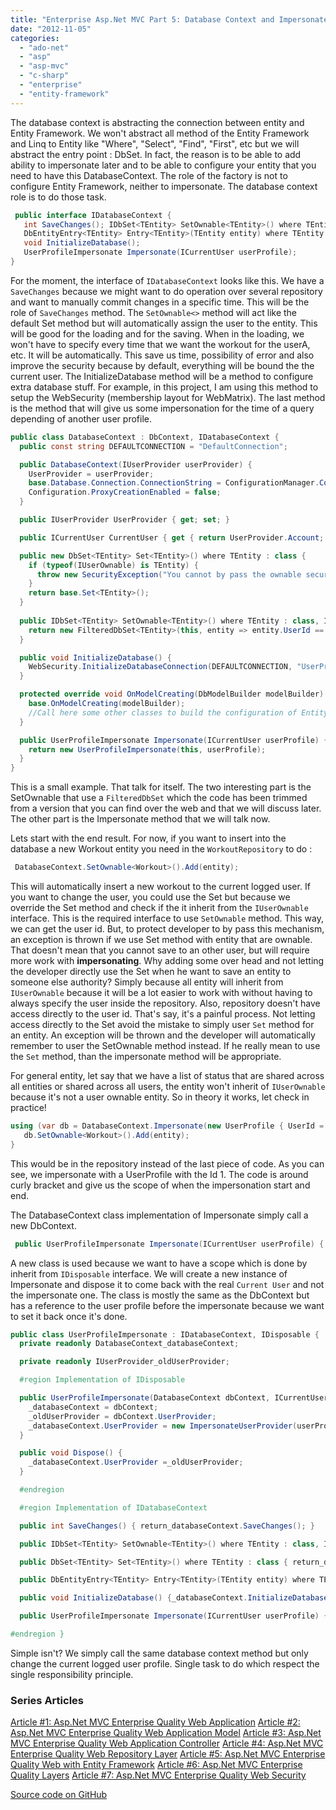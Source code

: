 ```yaml
---
title: "Enterprise Asp.Net MVC Part 5: Database Context and Impersonate data"
date: "2012-11-05"
categories: 
  - "ado-net"
  - "asp"
  - "asp-mvc"
  - "c-sharp"
  - "enterprise"
  - "entity-framework"
---
```


The database context is abstracting the connection between entity and Entity Framework. 
We won't abstract all method of the Entity Framework and Linq to Entity like "Where", "Select", "Find", "First", etc but we will abstract the entry point : DbSet. 
In fact, the reason is to be able to add ability to impersonate later and to be able to configure your entity that you need to have this DatabaseContext. 
The role of the factory is not to configure Entity Framework, neither to impersonate. The database context role is to do those task.


```csharp
 public interface IDatabaseContext { 
   int SaveChanges(); IDbSet<TEntity> SetOwnable<TEntity>() where TEntity : class, IUserOwnable; DbSet<TEntity> Set<TEntity>() where TEntity : class; 
   DbEntityEntry<TEntity> Entry<TEntity>(TEntity entity) where TEntity : class; 
   void InitializeDatabase(); 
   UserProfileImpersonate Impersonate(ICurrentUser userProfile); 
} 
```

For the moment, the interface of `IDatabaseContext` looks like this. We have a `SaveChanges` because we might want to do operation over several repository and want to manually commit changes in a specific time. 
This will be the role of `SaveChanges` method. The `SetOwnable<>` method will act like the default Set method but will automatically assign the user to the entity. 
This will be good for the loading and for the saving. When in the loading, we won't have to specify every time that we want the workout for the userA, etc. It will be automatically. 
This save us time, possibility of error and also improve the security because by default, everything will be bound the the current user. 
The InitializeDatabase method will be a method to configure extra database stuff. For example, in this project, I am using this method to setup the WebSecurity (membership layout for WebMatrix). 
The last method is the method that will give us some impersonation for the time of a query depending of another user profile.


```csharp
public class DatabaseContext : DbContext, IDatabaseContext { 
  public const string DEFAULTCONNECTION = "DefaultConnection";

  public DatabaseContext(IUserProvider userProvider) { 
    UserProvider = userProvider;
    base.Database.Connection.ConnectionString = ConfigurationManager.ConnectionStrings[DEFAULTCONNECTION].ConnectionString; 
    Configuration.ProxyCreationEnabled = false; 
  }

  public IUserProvider UserProvider { get; set; }

  public ICurrentUser CurrentUser { get { return UserProvider.Account; } }

  public new DbSet<TEntity> Set<TEntity>() where TEntity : class { 
    if (typeof(IUserOwnable) is TEntity) { 
      throw new SecurityException("You cannot by pass the ownable security"); 
    }
    return base.Set<TEntity>(); 
  } 
  
  public IDbSet<TEntity> SetOwnable<TEntity>() where TEntity : class, IUserOwnable { 
    return new FilteredDbSet<TEntity>(this, entity => entity.UserId == CurrentUser.UserId, entity => entity.UserId = CurrentUser.UserId); 
  }

  public void InitializeDatabase() { 
    WebSecurity.InitializeDatabaseConnection(DEFAULTCONNECTION, "UserProfile", "UserId", "UserName", autoCreateTables: true); 
  }

  protected override void OnModelCreating(DbModelBuilder modelBuilder) { 
    base.OnModelCreating(modelBuilder); 
    //Call here some other classes to build the configuration of Entity Framework 
  }

  public UserProfileImpersonate Impersonate(ICurrentUser userProfile) { 
    return new UserProfileImpersonate(this, userProfile); 
  } 
} 
``` 
This is a small example. That talk for itself. The two interesting part is the SetOwnable that use a `FilteredDbSet` which the code has been trimmed from a version that you can find over the web and that we will discuss later. 
The other part is the Impersonate method that we will talk now.

Lets start with the end result. For now, if you want to insert into the database a new Workout entity you need in the `WorkoutRepository` to do : 

```csharp
 DatabaseContext.SetOwnable<Workout>().Add(entity); 
``` 
This will automatically insert a new workout to the current logged user. If you want to change the user, you could use the Set but because we override the Set method and check if the it inherit from the `IUserOwnable` interface. 
This is the required interface to use `SetOwnable` method. This way, we can get the user id. But, to protect developer to by pass this mechanism, an exception is thrown if we use Set method with entity that are ownable. 
That doesn't mean that you cannot save to an other user, but will require more work with **impersonating**. Why adding some over head and not letting the developer directly use the Set when he want to save an entity to someone else authority? Simply because all entity will inherit from `IUserOwnable` because it will be a lot easier to work with without having to always specify the user inside the repository. 
Also, repository doesn't have access directly to the user id. That's say, it's a painful process. Not letting access directly to the Set avoid the mistake to simply user `Set` method for an entity. An exception will be thrown and the developer will automatically remember to user the SetOwnable method instead. If he really mean to use the `Set` method, than the impersonate method will be appropriate.

For general entity, let say that we have a list of status that are shared across all entities or shared across all users, the entity won't inherit of `IUserOwnable` because it's not a user ownable entity. So in theory it works, let check in practice! 
```csharp
using (var db = DatabaseContext.Impersonate(new UserProfile { UserId = 1 })) { 
   db.SetOwnable<Workout>().Add(entity);
} 
``` 
This would be in the repository instead of the last piece of code. As you can see, we impersonate with a UserProfile with the Id 1. The code is around curly bracket and give us the scope of when the impersonation start and end.

The DatabaseContext class implementation of Impersonate simply call a new DbContext. 
```csharp
 public UserProfileImpersonate Impersonate(ICurrentUser userProfile) { return new UserProfileImpersonate(this, userProfile); } 
``` 

A new class is used because we want to have a scope which is done by inherit from `IDisposable` interface. We will create a new instance of Impersonate and dispose it to come back with the real `Current User` and not the impersonate one. 
The class is mostly the same as the DbContext but has a reference to the user profile before the impersonate because we want to set it back once it's done.


```csharp
public class UserProfileImpersonate : IDatabaseContext, IDisposable { 
  private readonly DatabaseContext_databaseContext;

  private readonly IUserProvider_oldUserProvider;

  #region Implementation of IDisposable

  public UserProfileImpersonate(DatabaseContext dbContext, ICurrentUser userProfile) {
    _databaseContext = dbContext;
    _oldUserProvider = dbContext.UserProvider;
    _databaseContext.UserProvider = new ImpersonateUserProvider(userProfile); 
  }

  public void Dispose() {
    _databaseContext.UserProvider =_oldUserProvider; 
  }

  #endregion

  #region Implementation of IDatabaseContext

  public int SaveChanges() { return_databaseContext.SaveChanges(); }

  public IDbSet<TEntity> SetOwnable<TEntity>() where TEntity : class, IUserOwnable { return_databaseContext.SetOwnable<TEntity>(); }

  public DbSet<TEntity> Set<TEntity>() where TEntity : class { return_databaseContext.Set<TEntity>(); }

  public DbEntityEntry<TEntity> Entry<TEntity>(TEntity entity) where TEntity : class { return_databaseContext.Entry(entity); }

  public void InitializeDatabase() {_databaseContext.InitializeDatabase(); }

  public UserProfileImpersonate Impersonate(ICurrentUser userProfile) { return_databaseContext.Impersonate(userProfile); }

#endregion } 
```

Simple isn't? We simply call the same database context method but only change the current logged user profile. Single task to do which respect the single responsibility principle.

### Series Articles

[Article #1: Asp.Net MVC Enterprise Quality Web Application](./enterprise-asp-net-part-1-mvc-the-planification) 
[Article #2: Asp.Net MVC Enterprise Quality Web Application Model](./enterprise-asp-net-mvc-part-2-building-the-model) 
[Article #3: Asp.Net MVC Enterprise Quality Web Application Controller](./enterprise-asp-net-mvc-part-3-controller) 
[Article #4: Asp.Net MVC Enterprise Quality Web Repository Layer](./enterprise-asp-net-mvc-part-4-repository) 
[Article #5: Asp.Net MVC Enterprise Quality Web with Entity Framework](./enterprise-asp-net-mvc-part-5-database-context-and-impersonate-data) 
[Article #6: Asp.Net MVC Enterprise Quality Layers](./enterprise-asp-net-mvc-part-6-the-three-layers-of-validation) 
[Article #7: Asp.Net MVC Enterprise Quality Web Security](./enterprise-asp-net-mvc-part-7-securing-action-with-role-authorization)

[Source code on GitHub](https://github.com/MrDesjardins/GymWorkout)
